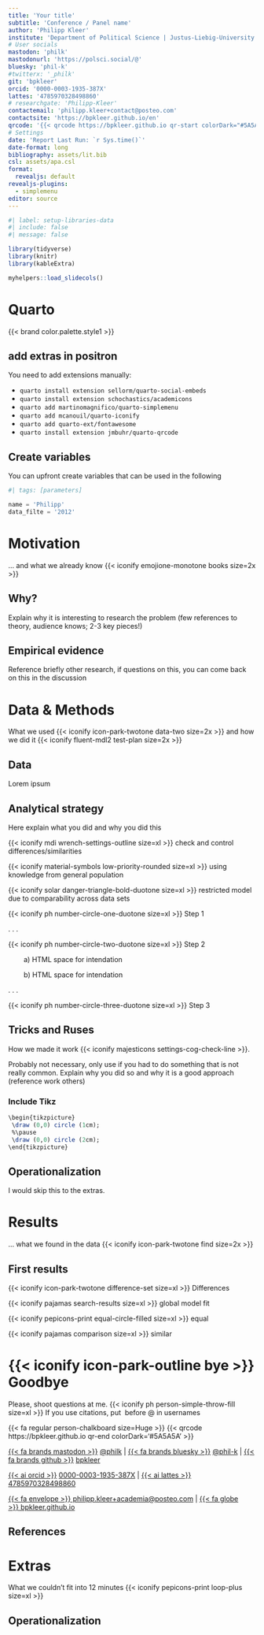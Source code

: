 ```yaml
---
title: 'Your title'
subtitle: 'Conference / Panel name'
author: 'Philipp Kleer'
institute: 'Department of Political Science | Justus-Liebig-University Giessen' 
# User socials
mastodon: 'philk'
mastodonurl: 'https://polsci.social/@'
bluesky: 'phil-k'
#twitterx: '_philk'
git: 'bpkleer'
orcid: '0000-0003-1935-387X'
lattes: '4785970328498860'
# researchgate: 'Philipp-Kleer'
contactemail: 'philipp.kleer+contact@posteo.com'
contactsite: 'https://bpkleer.github.io/en'
qrcode: '{{< qrcode https://bpkleer.github.io qr-start colorDark="#5A5A5A" >}}'
# Settings
date: 'Report Last Run: `r Sys.time()`'
date-format: long
bibliography: assets/lit.bib
csl: assets/apa.csl
format: 
  revealjs: default
revealjs-plugins:
  - simplemenu
editor: source
---
```


```r
#| label: setup-libraries-data
#| include: false
#| message: false

library(tidyverse)
library(knitr)
library(kableExtra)

myhelpers::load_slidecols()
```

# Quarto {data-stack-name='Preparations' }

{{< brand color.palette.style1 >}}


## add extras in positron


You need to add extensions manually:

- `quarto install extension sellorm/quarto-social-embeds`
- `quarto install extension schochastics/academicons`
- `quarto add martinomagnifico/quarto-simplemenu`
- `quarto add mcanouil/quarto-iconify`
- `quarto add quarto-ext/fontawesome`
- `quarto install extension jmbuhr/quarto-qrcode`

## Create variables
You can upfront create variables that can be used in the following

```python
#| tags: [parameters]

name = 'Philipp'
data_filte = '2012'
```

# Motivation {data-stack-name='Start'}

... and what we already know {{< iconify emojione-monotone books size=2x >}} 

## Why?

Explain why it is interesting to research the problem (few references to theory, audience knows; 2-3 key pieces!)

## Empirical evidence

Reference briefly other research, if questions on this, you can come back on this in the discussion

# Data & Methods {data-stack-name='Data'}

What we used {{< iconify icon-park-twotone data-two size=2x >}} and how we did it {{< iconify fluent-mdl2 test-plan size=2x >}} 

## Data
Lorem ipsum

## Analytical strategy
Here explain what you did and why you did this

{{< iconify mdi wrench-settings-outline size=xl >}} check and control differences/similarities

{{< iconify material-symbols low-priority-rounded size=xl >}} using knowledge from general population

{{< iconify solar danger-triangle-bold-duotone size=xl >}} restricted model due to comparability across data sets

{{< iconify ph number-circle-one-duotone size=xl >}} Step 1

. . .

{{< iconify ph number-circle-two-duotone size=xl >}} Step 2

&nbsp;&nbsp;&nbsp;&nbsp;&nbsp;&nbsp;&nbsp;&nbsp;a) HTML space for intendation

&nbsp;&nbsp;&nbsp;&nbsp;&nbsp;&nbsp;&nbsp;&nbsp;b) HTML space for intendation

. . .

{{< iconify ph number-circle-three-duotone size=xl >}} Step 3

## Tricks and Ruses

How we made it work {{< iconify majesticons settings-cog-check-line >}}.

Probably not necessary, only use if you had to do something that is not really common. Explain why you did so and why it is a good approach (reference work others)

### Include Tikz
```r
\begin{tikzpicture}
 \draw (0,0) circle (1cm);
 %\pause
 \draw (0,0) circle (2cm);
\end{tikzpicture}
```

## Operationalization

I would skip this to the extras. 

# Results {data-stack-name="Results"}

... what we found in the data {{< iconify icon-park-twotone find size=2x >}}

## First results

{{< iconify icon-park-twotone difference-set size=xl >}} Differences

{{< iconify pajamas search-results size=xl >}} global model fit

{{< iconify pepicons-print equal-circle-filled size=xl >}} equal 

{{< iconify pajamas comparison size=xl >}} similar

# {{< iconify icon-park-outline bye >}} Goodbye {.goodbye data-state='hide-menubar'}

[Please, shoot questions at me. {{< iconify ph person-simple-throw-fill size=xl >}}]{.greetings} [If you use citations, put  before \@ in usernames]{.greetings}

::: qrcode-final
{{< fa regular person-chalkboard size=Huge >}} {{< qrcode https://bpkleer.github.io qr-end colorDark='#5A5A5A' >}}
:::

::: social

[{{< fa brands mastodon >}}](https://polsci.social/@philk){.mastodon} [\@philk](https://polsci.social/@philk) \| [{{< fa brands bluesky >}}](https://bsky.app/profile/phil-k.bsky.social){.bluesky} [\@phil-k](https://bsky.app/profile/phil-k.bsky.social) \| [{{< fa brands github >}}](https://github.com/bpkleer){.github} [bpkleer](https://github.com/bpkleer)

[{{< ai orcid >}}](https://orcid.org/0000-0003-1935-387X){.orcid} [0000-0003-1935-387X](https://orcid.org/0000-0003-1935-387X) \| [{{< ai lattes >}}](http://lattes.cnpq.br/4785970328498860){.lattes} [4785970328498860](http://lattes.cnpq.br/4785970328498860) 

[{{< fa envelope >}}](mailto:philipp.kleer+contact@posteo.com){.email}[ philipp.kleer+academia@posteo.com](mailto:philipp.kleer+contact@posteo.com) \| [{{< fa globe >}}](https://bpkleer.github.io){.website}[ bpkleer.github.io](https://bpkleer.github.io)
:::

::: footer
:::

## References {visibility='uncounted'}

::: {#refs}
:::

# Extras {visibility='uncounted' data-state='hide-menubar'}

What we couldn't fit into 12 minutes {{< iconify pepicons-print loop-plus size=xl >}}

## Operationalization 
